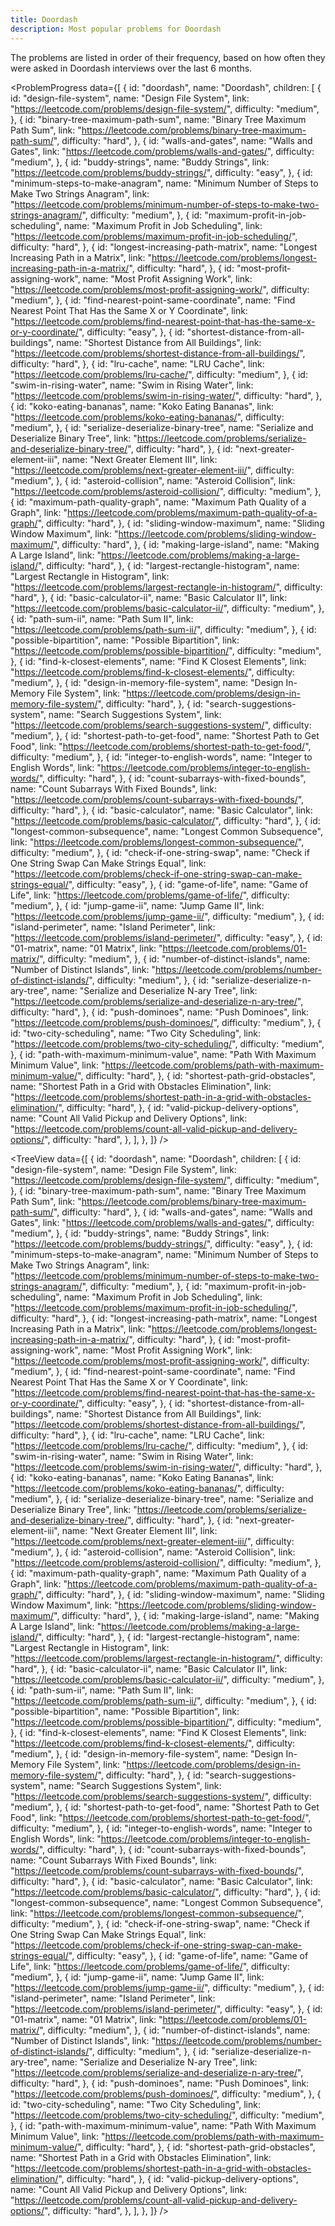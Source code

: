 ```yaml
---
title: Doordash
description: Most popular problems for Doordash
---
```


<Note type="note" title="Note">
The problems are listed in order of their frequency, based on how often they were asked in Doordash interviews over the last 6 months.
</Note>

<ProblemProgress
  data={[
    {
      id: "doordash",
      name: "Doordash",
      children: [
        {
          id: "design-file-system",
          name: "Design File System",
          link: "https://leetcode.com/problems/design-file-system/",
          difficulty: "medium",
        },
        {
          id: "binary-tree-maximum-path-sum",
          name: "Binary Tree Maximum Path Sum",
          link: "https://leetcode.com/problems/binary-tree-maximum-path-sum/",
          difficulty: "hard",
        },
        {
          id: "walls-and-gates",
          name: "Walls and Gates",
          link: "https://leetcode.com/problems/walls-and-gates/",
          difficulty: "medium",
        },
        {
          id: "buddy-strings",
          name: "Buddy Strings",
          link: "https://leetcode.com/problems/buddy-strings/",
          difficulty: "easy",
        },
        {
          id: "minimum-steps-to-make-anagram",
          name: "Minimum Number of Steps to Make Two Strings Anagram",
          link: "https://leetcode.com/problems/minimum-number-of-steps-to-make-two-strings-anagram/",
          difficulty: "medium",
        },
        {
          id: "maximum-profit-in-job-scheduling",
          name: "Maximum Profit in Job Scheduling",
          link: "https://leetcode.com/problems/maximum-profit-in-job-scheduling/",
          difficulty: "hard",
        },
        {
          id: "longest-increasing-path-matrix",
          name: "Longest Increasing Path in a Matrix",
          link: "https://leetcode.com/problems/longest-increasing-path-in-a-matrix/",
          difficulty: "hard",
        },
        {
          id: "most-profit-assigning-work",
          name: "Most Profit Assigning Work",
          link: "https://leetcode.com/problems/most-profit-assigning-work/",
          difficulty: "medium",
        },
        {
          id: "find-nearest-point-same-coordinate",
          name: "Find Nearest Point That Has the Same X or Y Coordinate",
          link: "https://leetcode.com/problems/find-nearest-point-that-has-the-same-x-or-y-coordinate/",
          difficulty: "easy",
        },
        {
          id: "shortest-distance-from-all-buildings",
          name: "Shortest Distance from All Buildings",
          link: "https://leetcode.com/problems/shortest-distance-from-all-buildings/",
          difficulty: "hard",
        },
        {
          id: "lru-cache",
          name: "LRU Cache",
          link: "https://leetcode.com/problems/lru-cache/",
          difficulty: "medium",
        },
        {
          id: "swim-in-rising-water",
          name: "Swim in Rising Water",
          link: "https://leetcode.com/problems/swim-in-rising-water/",
          difficulty: "hard",
        },
        {
          id: "koko-eating-bananas",
          name: "Koko Eating Bananas",
          link: "https://leetcode.com/problems/koko-eating-bananas/",
          difficulty: "medium",
        },
        {
          id: "serialize-deserialize-binary-tree",
          name: "Serialize and Deserialize Binary Tree",
          link: "https://leetcode.com/problems/serialize-and-deserialize-binary-tree/",
          difficulty: "hard",
        },
        {
          id: "next-greater-element-iii",
          name: "Next Greater Element III",
          link: "https://leetcode.com/problems/next-greater-element-iii/",
          difficulty: "medium",
        },
        {
          id: "asteroid-collision",
          name: "Asteroid Collision",
          link: "https://leetcode.com/problems/asteroid-collision/",
          difficulty: "medium",
        },
        {
          id: "maximum-path-quality-graph",
          name: "Maximum Path Quality of a Graph",
          link: "https://leetcode.com/problems/maximum-path-quality-of-a-graph/",
          difficulty: "hard",
        },
        {
          id: "sliding-window-maximum",
          name: "Sliding Window Maximum",
          link: "https://leetcode.com/problems/sliding-window-maximum/",
          difficulty: "hard",
        },
        {
          id: "making-large-island",
          name: "Making A Large Island",
          link: "https://leetcode.com/problems/making-a-large-island/",
          difficulty: "hard",
        },
        {
          id: "largest-rectangle-histogram",
          name: "Largest Rectangle in Histogram",
          link: "https://leetcode.com/problems/largest-rectangle-in-histogram/",
          difficulty: "hard",
        },
        {
          id: "basic-calculator-ii",
          name: "Basic Calculator II",
          link: "https://leetcode.com/problems/basic-calculator-ii/",
          difficulty: "medium",
        },
        {
          id: "path-sum-ii",
          name: "Path Sum II",
          link: "https://leetcode.com/problems/path-sum-ii/",
          difficulty: "medium",
        },
        {
          id: "possible-bipartition",
          name: "Possible Bipartition",
          link: "https://leetcode.com/problems/possible-bipartition/",
          difficulty: "medium",
        },
        {
          id: "find-k-closest-elements",
          name: "Find K Closest Elements",
          link: "https://leetcode.com/problems/find-k-closest-elements/",
          difficulty: "medium",
        },
        {
          id: "design-in-memory-file-system",
          name: "Design In-Memory File System",
          link: "https://leetcode.com/problems/design-in-memory-file-system/",
          difficulty: "hard",
        },
        {
          id: "search-suggestions-system",
          name: "Search Suggestions System",
          link: "https://leetcode.com/problems/search-suggestions-system/",
          difficulty: "medium",
        },
        {
          id: "shortest-path-to-get-food",
          name: "Shortest Path to Get Food",
          link: "https://leetcode.com/problems/shortest-path-to-get-food/",
          difficulty: "medium",
        },
        {
          id: "integer-to-english-words",
          name: "Integer to English Words",
          link: "https://leetcode.com/problems/integer-to-english-words/",
          difficulty: "hard",
        },
        {
          id: "count-subarrays-with-fixed-bounds",
          name: "Count Subarrays With Fixed Bounds",
          link: "https://leetcode.com/problems/count-subarrays-with-fixed-bounds/",
          difficulty: "hard",
        },
        {
          id: "basic-calculator",
          name: "Basic Calculator",
          link: "https://leetcode.com/problems/basic-calculator/",
          difficulty: "hard",
        },
        {
          id: "longest-common-subsequence",
          name: "Longest Common Subsequence",
          link: "https://leetcode.com/problems/longest-common-subsequence/",
          difficulty: "medium",
        },
        {
          id: "check-if-one-string-swap",
          name: "Check if One String Swap Can Make Strings Equal",
          link: "https://leetcode.com/problems/check-if-one-string-swap-can-make-strings-equal/",
          difficulty: "easy",
        },
        {
          id: "game-of-life",
          name: "Game of Life",
          link: "https://leetcode.com/problems/game-of-life/",
          difficulty: "medium",
        },
        {
          id: "jump-game-ii",
          name: "Jump Game II",
          link: "https://leetcode.com/problems/jump-game-ii/",
          difficulty: "medium",
        },
        {
          id: "island-perimeter",
          name: "Island Perimeter",
          link: "https://leetcode.com/problems/island-perimeter/",
          difficulty: "easy",
        },
        {
          id: "01-matrix",
          name: "01 Matrix",
          link: "https://leetcode.com/problems/01-matrix/",
          difficulty: "medium",
        },
        {
          id: "number-of-distinct-islands",
          name: "Number of Distinct Islands",
          link: "https://leetcode.com/problems/number-of-distinct-islands/",
          difficulty: "medium",
        },
        {
          id: "serialize-deserialize-n-ary-tree",
          name: "Serialize and Deserialize N-ary Tree",
          link: "https://leetcode.com/problems/serialize-and-deserialize-n-ary-tree/",
          difficulty: "hard",
        },
        {
          id: "push-dominoes",
          name: "Push Dominoes",
          link: "https://leetcode.com/problems/push-dominoes/",
          difficulty: "medium",
        },
        {
          id: "two-city-scheduling",
          name: "Two City Scheduling",
          link: "https://leetcode.com/problems/two-city-scheduling/",
          difficulty: "medium",
        },
        {
          id: "path-with-maximum-minimum-value",
          name: "Path With Maximum Minimum Value",
          link: "https://leetcode.com/problems/path-with-maximum-minimum-value/",
          difficulty: "hard",
        },
        {
          id: "shortest-path-grid-obstacles",
          name: "Shortest Path in a Grid with Obstacles Elimination",
          link: "https://leetcode.com/problems/shortest-path-in-a-grid-with-obstacles-elimination/",
          difficulty: "hard",
        },
        {
          id: "valid-pickup-delivery-options",
          name: "Count All Valid Pickup and Delivery Options",
          link: "https://leetcode.com/problems/count-all-valid-pickup-and-delivery-options/",
          difficulty: "hard",
        },
      ],
    },
  ]}
/>

<TreeView
  data={[
    {
      id: "doordash",
      name: "Doordash",
      children: [
        {
          id: "design-file-system",
          name: "Design File System",
          link: "https://leetcode.com/problems/design-file-system/",
          difficulty: "medium",
        },
        {
          id: "binary-tree-maximum-path-sum",
          name: "Binary Tree Maximum Path Sum",
          link: "https://leetcode.com/problems/binary-tree-maximum-path-sum/",
          difficulty: "hard",
        },
        {
          id: "walls-and-gates",
          name: "Walls and Gates",
          link: "https://leetcode.com/problems/walls-and-gates/",
          difficulty: "medium",
        },
        {
          id: "buddy-strings",
          name: "Buddy Strings",
          link: "https://leetcode.com/problems/buddy-strings/",
          difficulty: "easy",
        },
        {
          id: "minimum-steps-to-make-anagram",
          name: "Minimum Number of Steps to Make Two Strings Anagram",
          link: "https://leetcode.com/problems/minimum-number-of-steps-to-make-two-strings-anagram/",
          difficulty: "medium",
        },
        {
          id: "maximum-profit-in-job-scheduling",
          name: "Maximum Profit in Job Scheduling",
          link: "https://leetcode.com/problems/maximum-profit-in-job-scheduling/",
          difficulty: "hard",
        },
        {
          id: "longest-increasing-path-matrix",
          name: "Longest Increasing Path in a Matrix",
          link: "https://leetcode.com/problems/longest-increasing-path-in-a-matrix/",
          difficulty: "hard",
        },
        {
          id: "most-profit-assigning-work",
          name: "Most Profit Assigning Work",
          link: "https://leetcode.com/problems/most-profit-assigning-work/",
          difficulty: "medium",
        },
        {
          id: "find-nearest-point-same-coordinate",
          name: "Find Nearest Point That Has the Same X or Y Coordinate",
          link: "https://leetcode.com/problems/find-nearest-point-that-has-the-same-x-or-y-coordinate/",
          difficulty: "easy",
        },
        {
          id: "shortest-distance-from-all-buildings",
          name: "Shortest Distance from All Buildings",
          link: "https://leetcode.com/problems/shortest-distance-from-all-buildings/",
          difficulty: "hard",
        },
        {
          id: "lru-cache",
          name: "LRU Cache",
          link: "https://leetcode.com/problems/lru-cache/",
          difficulty: "medium",
        },
        {
          id: "swim-in-rising-water",
          name: "Swim in Rising Water",
          link: "https://leetcode.com/problems/swim-in-rising-water/",
          difficulty: "hard",
        },
        {
          id: "koko-eating-bananas",
          name: "Koko Eating Bananas",
          link: "https://leetcode.com/problems/koko-eating-bananas/",
          difficulty: "medium",
        },
        {
          id: "serialize-deserialize-binary-tree",
          name: "Serialize and Deserialize Binary Tree",
          link: "https://leetcode.com/problems/serialize-and-deserialize-binary-tree/",
          difficulty: "hard",
        },
        {
          id: "next-greater-element-iii",
          name: "Next Greater Element III",
          link: "https://leetcode.com/problems/next-greater-element-iii/",
          difficulty: "medium",
        },
        {
          id: "asteroid-collision",
          name: "Asteroid Collision",
          link: "https://leetcode.com/problems/asteroid-collision/",
          difficulty: "medium",
        },
        {
          id: "maximum-path-quality-graph",
          name: "Maximum Path Quality of a Graph",
          link: "https://leetcode.com/problems/maximum-path-quality-of-a-graph/",
          difficulty: "hard",
        },
        {
          id: "sliding-window-maximum",
          name: "Sliding Window Maximum",
          link: "https://leetcode.com/problems/sliding-window-maximum/",
          difficulty: "hard",
        },
        {
          id: "making-large-island",
          name: "Making A Large Island",
          link: "https://leetcode.com/problems/making-a-large-island/",
          difficulty: "hard",
        },
        {
          id: "largest-rectangle-histogram",
          name: "Largest Rectangle in Histogram",
          link: "https://leetcode.com/problems/largest-rectangle-in-histogram/",
          difficulty: "hard",
        },
        {
          id: "basic-calculator-ii",
          name: "Basic Calculator II",
          link: "https://leetcode.com/problems/basic-calculator-ii/",
          difficulty: "medium",
        },
        {
          id: "path-sum-ii",
          name: "Path Sum II",
          link: "https://leetcode.com/problems/path-sum-ii/",
          difficulty: "medium",
        },
        {
          id: "possible-bipartition",
          name: "Possible Bipartition",
          link: "https://leetcode.com/problems/possible-bipartition/",
          difficulty: "medium",
        },
        {
          id: "find-k-closest-elements",
          name: "Find K Closest Elements",
          link: "https://leetcode.com/problems/find-k-closest-elements/",
          difficulty: "medium",
        },
        {
          id: "design-in-memory-file-system",
          name: "Design In-Memory File System",
          link: "https://leetcode.com/problems/design-in-memory-file-system/",
          difficulty: "hard",
        },
        {
          id: "search-suggestions-system",
          name: "Search Suggestions System",
          link: "https://leetcode.com/problems/search-suggestions-system/",
          difficulty: "medium",
        },
        {
          id: "shortest-path-to-get-food",
          name: "Shortest Path to Get Food",
          link: "https://leetcode.com/problems/shortest-path-to-get-food/",
          difficulty: "medium",
        },
        {
          id: "integer-to-english-words",
          name: "Integer to English Words",
          link: "https://leetcode.com/problems/integer-to-english-words/",
          difficulty: "hard",
        },
        {
          id: "count-subarrays-with-fixed-bounds",
          name: "Count Subarrays With Fixed Bounds",
          link: "https://leetcode.com/problems/count-subarrays-with-fixed-bounds/",
          difficulty: "hard",
        },
        {
          id: "basic-calculator",
          name: "Basic Calculator",
          link: "https://leetcode.com/problems/basic-calculator/",
          difficulty: "hard",
        },
        {
          id: "longest-common-subsequence",
          name: "Longest Common Subsequence",
          link: "https://leetcode.com/problems/longest-common-subsequence/",
          difficulty: "medium",
        },
        {
          id: "check-if-one-string-swap",
          name: "Check if One String Swap Can Make Strings Equal",
          link: "https://leetcode.com/problems/check-if-one-string-swap-can-make-strings-equal/",
          difficulty: "easy",
        },
        {
          id: "game-of-life",
          name: "Game of Life",
          link: "https://leetcode.com/problems/game-of-life/",
          difficulty: "medium",
        },
        {
          id: "jump-game-ii",
          name: "Jump Game II",
          link: "https://leetcode.com/problems/jump-game-ii/",
          difficulty: "medium",
        },
        {
          id: "island-perimeter",
          name: "Island Perimeter",
          link: "https://leetcode.com/problems/island-perimeter/",
          difficulty: "easy",
        },
        {
          id: "01-matrix",
          name: "01 Matrix",
          link: "https://leetcode.com/problems/01-matrix/",
          difficulty: "medium",
        },
        {
          id: "number-of-distinct-islands",
          name: "Number of Distinct Islands",
          link: "https://leetcode.com/problems/number-of-distinct-islands/",
          difficulty: "medium",
        },
        {
          id: "serialize-deserialize-n-ary-tree",
          name: "Serialize and Deserialize N-ary Tree",
          link: "https://leetcode.com/problems/serialize-and-deserialize-n-ary-tree/",
          difficulty: "hard",
        },
        {
          id: "push-dominoes",
          name: "Push Dominoes",
          link: "https://leetcode.com/problems/push-dominoes/",
          difficulty: "medium",
        },
        {
          id: "two-city-scheduling",
          name: "Two City Scheduling",
          link: "https://leetcode.com/problems/two-city-scheduling/",
          difficulty: "medium",
        },
        {
          id: "path-with-maximum-minimum-value",
          name: "Path With Maximum Minimum Value",
          link: "https://leetcode.com/problems/path-with-maximum-minimum-value/",
          difficulty: "hard",
        },
        {
          id: "shortest-path-grid-obstacles",
          name: "Shortest Path in a Grid with Obstacles Elimination",
          link: "https://leetcode.com/problems/shortest-path-in-a-grid-with-obstacles-elimination/",
          difficulty: "hard",
        },
        {
          id: "valid-pickup-delivery-options",
          name: "Count All Valid Pickup and Delivery Options",
          link: "https://leetcode.com/problems/count-all-valid-pickup-and-delivery-options/",
          difficulty: "hard",
        },
      ],
    },
  ]}
/>
